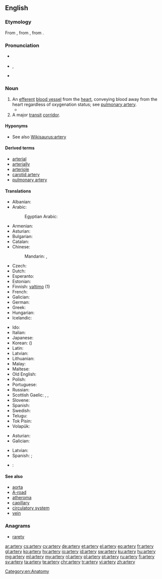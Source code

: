 ==English==
{{wikipedia}}

===Etymology===
From {{etyl|fro|en}} {{term|artaire|lang=fro}}, from {{etyl|la|en}} {{m|la|artēria||windpipe, artery}}, from {{etyl|grc|en}} {{term|ἀρτηρία||tr=artēria|lang=grc|sc=polytonic}}.

===Pronunciation===
* {{a|RP}} {{IPA|/ˈɑː.tə.ɹi/}}
* {{a|US}} {{enPR|ärʹtəɹi}}, {{IPA|/ˈɑɹ.təɹɪ/}}
* {{audio|en-us-artery.ogg|Audio (US)|lang=en}}

===Noun===
{{en-noun|arteries}}

# An [[efferent]] [[blood vessel]] from the [[heart]], conveying blood away from the heart regardless of oxygenation status; see [[pulmonary artery]].
#* {{quote-magazine|year=2013|month=July-August|author=[http://www.americanscientist.org/authors/detail/stephen-p-lownie Stephen P. Lownie], [http://www.americanscientist.org/authors/detail/david-m-pelz David M. Pelz]
|magazine={{w|American Scientist}}|title=[http://www.americanscientist.org/issues/feature/2013/4/stents-to-prevent-stroke Stents to Prevent Stroke]
|passage=As we age, the major '''arteries''' of our bodies frequently become thickened with plaque, a fatty material with an oatmeal-like consistency that builds up along the inner lining of blood vessels. The reason plaque forms isn’t entirely known, but it seems to be related to high levels of cholesterol inducing an inflammatory response, which can also attract and trap more cellular debris over time.}}
# A major [[transit]] [[corridor]].

====Hyponyms====
* See also [[Wikisaurus:artery]]

====Derived terms====
* [[arterial]]
* [[arterially]]
* [[arteriole]]
* [[carotid artery]]
* [[pulmonary artery]]

====Translations====
{{trans-top|blood vessel from the heart}}
* Albanian: {{t+|sq|arterie}}
* Arabic: {{t|ar|شريان|m|tr=širyaan}}
*: Egyptian Arabic: {{t|arz|شريان|m|tr=šeryaan|sc=Arab}}
* Armenian: {{t|hy|զարկերակ|tr=zarkerak}}
* Asturian: {{t+|ast|arteria|f}}
* Bulgarian: {{t+|bg|артерия}}
* Catalan: {{t|ca|artèria|f}}
* Chinese:
*: Mandarin: {{t+|cmn|動脈|sc=Hani}}, {{t+|cmn|动脉|tr=dòngmài|sc=Hani}}
* Czech: {{t+|cs|tepna|f}}
* Dutch: {{t+|nl|slagader|m}}
* Esperanto: {{t|eo|arterio}}
* Estonian: {{t|et|arter}}
* Finnish: [[valtimo]] (1)
* French: {{t+|fr|artère|f}}
* Galician: {{t+|gl|arteria|f}}
* German: {{t+|de|Arterie|f}}
* Greek: {{t+|el|αρτηρία|f|tr=artiría}}
* Hungarian: {{t+|hu|artéria}}
* Icelandic: {{t+|is|slagæð|f}}
{{trans-mid}}
* Ido: {{t+|io|arterio}}
* Italian: {{t+|it|arteria|f}}
* Japanese: {{t+|ja|動脈|tr=どうみゃく, dōmyaku}}
* Korean: {{t+|ko|동맥|tr=dongmaek|sc=Hang}} ({{t+|ko|動脈|sc=Hani}})
* Latin: {{t|la|artēria|f}}
* Latvian: {{t+|lv|artērija|f}}
* Lithuanian: {{t|lt|arterija|f}}
* Malay: {{t|ms|arteri}}
* Maltese: {{t|mt|arterja}}
* Old English: {{t|ang|ǽdre|f}}
* Polish: {{t+|pl|tętnica|f}}
* Portuguese: {{t+|pt|artéria|f}}
* Russian: {{t+|ru|артерия|f|tr=artérija}}
* Scottish Gaelic: {{t|gd|cuisle|f}}, {{t|gd|cuisle-fhala|f}}, {{t|gd|cuisle-mhòr|f}}
* Slovene: {{t+|sl|arterija|f}}
* Spanish: {{t+|es|arteria|f}}
* Swedish: {{t+|sv|artär|c}}
* Telugu: {{t+|te|ధమని}}
* Tok Pisin: {{t|tpi|mambu bilong blut}}
* Volapük: {{t+|vo|ratär}}
{{trans-bottom}}

{{trans-top|major transit corridor}}
* Asturian: {{t+|ast|arteria|f}}
* Galician: {{t+|gl|arteria|f}}
{{trans-mid}}
* Latvian: {{t+|lv|artērija|f}}
* Spanish: {{t|es|carretera principal|f}}; {{t+|es|arteria|f}}
{{trans-bottom}}

{{checktrans-top}}
* {{ttbc|ka}}: {{t|ka|არტერია|tr=arteria}}
{{trans-mid}}
{{trans-bottom}}

====See also====
* [[aorta]]
* [[A-road]]
* [[atheroma]]
* [[capillary]]
* [[circulatory system]]
* [[vein]]

===Anagrams===
* [[rarety#English|rarety]]

[[Category:en:Anatomy]]

[[ar:artery]]
[[cs:artery]]
[[cy:artery]]
[[de:artery]]
[[et:artery]]
[[el:artery]]
[[eo:artery]]
[[fr:artery]]
[[gl:artery]]
[[ko:artery]]
[[hy:artery]]
[[io:artery]]
[[id:artery]]
[[sw:artery]]
[[ku:artery]]
[[hu:artery]]
[[mg:artery]]
[[ml:artery]]
[[my:artery]]
[[nl:artery]]
[[pl:artery]]
[[pt:artery]]
[[ru:artery]]
[[fi:artery]]
[[sv:artery]]
[[ta:artery]]
[[te:artery]]
[[chr:artery]]
[[tr:artery]]
[[vi:artery]]
[[zh:artery]]